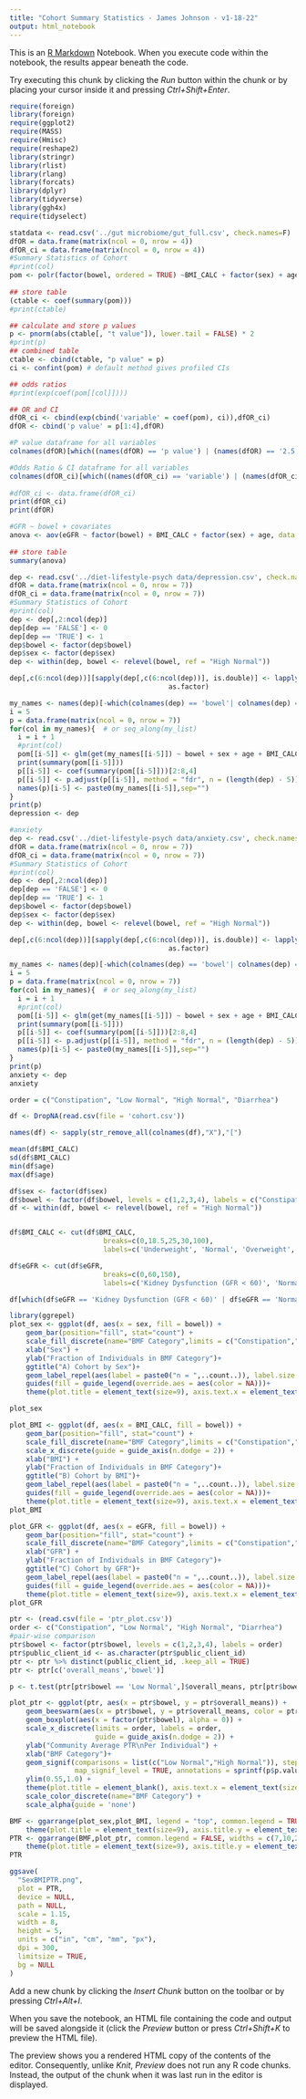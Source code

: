 ```yaml
---
title: "Cohort Summary Statistics - James Johnson - v1-18-22"
output: html_notebook
---
```


This is an [R Markdown](http://rmarkdown.rstudio.com) Notebook. When you execute code within the notebook, the results appear beneath the code. 

Try executing this chunk by clicking the *Run* button within the chunk or by placing your cursor inside it and pressing *Ctrl+Shift+Enter*. 


```r
require(foreign)
library(foreign)
require(ggplot2)
require(MASS)
require(Hmisc)
require(reshape2)
library(stringr)
library(rlist)
library(rlang)
library(forcats)
library(dplyr)
library(tidyverse)
library(ggh4x)
require(tidyselect)

statdata <- read.csv('../gut microbiome/gut_full.csv', check.names=F)
dfOR = data.frame(matrix(ncol = 0, nrow = 4))
dfOR_ci = data.frame(matrix(ncol = 0, nrow = 4))
#Summary Statistics of Cohort
#print(col)
pom <- polr(factor(bowel, ordered = TRUE) ~BMI_CALC + factor(sex) + age + eGFR, data=statdata, Hess=TRUE, control=list(maxit=300))
  
## store table
(ctable <- coef(summary(pom)))
#print(ctable)

## calculate and store p values
p <- pnorm(abs(ctable[, "t value"]), lower.tail = FALSE) * 2
#print(p)
## combined table
ctable <- cbind(ctable, "p value" = p)
ci <- confint(pom) # default method gives profiled CIs

## odds ratios
#print(exp(coef(pom[[col]])))

## OR and CI
dfOR_ci <- cbind(exp(cbind('variable' = coef(pom), ci)),dfOR_ci)
dfOR <- cbind('p value' = p[1:4],dfOR)

#P value dataframe for all variables
colnames(dfOR)[which((names(dfOR) == 'p value') | (names(dfOR) == '2.5 %') | (names(dfOR) == '97.5 %'))]   <- paste(c('p value','2.5 %', '97.5 %'),sep="-")

#Odds Ratio & CI dataframe for all variables
colnames(dfOR_ci)[which((names(dfOR_ci) == 'variable') | (names(dfOR_ci) == '2.5 %') | (names(dfOR_ci) == '97.5 %'))]   <- paste(c('variable','2.5 %', '97.5 %'),sep="-")
  
#dfOR_ci <- data.frame(dfOR_ci)
print(dfOR_ci)
print(dfOR)
```


```r
#GFR ~ bowel + covariates
anova <- aov(eGFR ~ factor(bowel) + BMI_CALC + factor(sex) + age, data = statdata)
  
## store table
summary(anova)
```


```r
dep <- read.csv('../diet-lifestyle-psych data/depression.csv', check.names=F)
dfOR = data.frame(matrix(ncol = 0, nrow = 7))
dfOR_ci = data.frame(matrix(ncol = 0, nrow = 7))
#Summary Statistics of Cohort
#print(col)
dep <- dep[,2:ncol(dep)]
dep[dep == 'FALSE'] <- 0
dep[dep == 'TRUE'] <- 1
dep$bowel <- factor(dep$bowel)
dep$sex <- factor(dep$sex)
dep <- within(dep, bowel <- relevel(bowel, ref = "High Normal"))

dep[,c(6:ncol(dep))][sapply(dep[,c(6:ncol(dep))], is.double)] <- lapply(dep[,c(6:ncol(dep))][sapply(dep[,c(6:ncol(dep))], is.double)], 
                                       as.factor)

my_names <- names(dep)[-which(colnames(dep) == 'bowel'| colnames(dep) == 'BMI_CALC' | colnames(dep) == 'sex' | colnames(dep) == 'age' | colnames(dep) == 'eGFR')]
i = 5
p = data.frame(matrix(ncol = 0, nrow = 7))
for(col in my_names){  # or seq_along(my_list)
  i = i + 1
  #print(col)
  pom[[i-5]] <- glm(get(my_names[[i-5]]) ~ bowel + sex + age + BMI_CALC + eGFR, data = dep, family="binomial")
  print(summary(pom[[i-5]]))
  p[[i-5]] <- coef(summary(pom[[i-5]]))[2:8,4]
  p[[i-5]] <- p.adjust(p[[i-5]], method = "fdr", n = (length(dep) - 5))
  names(p)[i-5] <- paste0(my_names[[i-5]],sep="")
}
print(p)
depression <- dep

#anxiety
dep <- read.csv('../diet-lifestyle-psych data/anxiety.csv', check.names=F)
dfOR = data.frame(matrix(ncol = 0, nrow = 7))
dfOR_ci = data.frame(matrix(ncol = 0, nrow = 7))
#Summary Statistics of Cohort
#print(col)
dep <- dep[,2:ncol(dep)]
dep[dep == 'FALSE'] <- 0
dep[dep == 'TRUE'] <- 1
dep$bowel <- factor(dep$bowel)
dep$sex <- factor(dep$sex)
dep <- within(dep, bowel <- relevel(bowel, ref = "High Normal"))

dep[,c(6:ncol(dep))][sapply(dep[,c(6:ncol(dep))], is.double)] <- lapply(dep[,c(6:ncol(dep))][sapply(dep[,c(6:ncol(dep))], is.double)], 
                                       as.factor)

my_names <- names(dep)[-which(colnames(dep) == 'bowel'| colnames(dep) == 'BMI_CALC' | colnames(dep) == 'sex' | colnames(dep) == 'age' | colnames(dep) == 'eGFR')]
i = 5
p = data.frame(matrix(ncol = 0, nrow = 7))
for(col in my_names){  # or seq_along(my_list)
  i = i + 1
  #print(col)
  pom[[i-5]] <- glm(get(my_names[[i-5]]) ~ bowel + sex + age + BMI_CALC + eGFR, data = dep, family="binomial")
  print(summary(pom[[i-5]]))
  p[[i-5]] <- coef(summary(pom[[i-5]]))[2:8,4]
  p[[i-5]] <- p.adjust(p[[i-5]], method = "fdr", n = (length(dep) - 5))
  names(p)[i-5] <- paste0(my_names[[i-5]],sep="")
}
print(p)
anxiety <- dep
anxiety
```



```r
order = c("Constipation", "Low Normal", "High Normal", "Diarrhea")

df <- DropNA(read.csv(file = 'cohort.csv'))

names(df) <- sapply(str_remove_all(colnames(df),"X"),"[")

mean(df$BMI_CALC)
sd(df$BMI_CALC)
min(df$age)
max(df$age)

df$sex <- factor(df$sex)
df$bowel <- factor(df$bowel, levels = c(1,2,3,4), labels = c("Constipation","Low Normal","High Normal","Diarrhea"))
df <- within(df, bowel <- relevel(bowel, ref = "High Normal"))


df$BMI_CALC <- cut(df$BMI_CALC,
                       breaks=c(0,18.5,25,30,100),
                       labels=c('Underweight', 'Normal', 'Overweight', 'Obese'))

df$eGFR <- cut(df$eGFR,
                       breaks=c(0,60,150),
                       labels=c('Kidney Dysfunction (GFR < 60)', 'Normal (GFR ≥ 60)'))

df[which(df$eGFR == 'Kidney Dysfunction (GFR < 60)' | df$eGFR == 'Normal (GFR ≥ 60)'),]

```



```r
library(ggrepel)
plot_sex <- ggplot(df, aes(x = sex, fill = bowel)) + 
    geom_bar(position="fill", stat="count") +
    scale_fill_discrete(name="BMF Category",limits = c("Constipation","Low Normal","High Normal","Diarrhea"), labels = c("Constipation","Low Normal","High Normal","Diarrhea")) +
    xlab("Sex") +
    ylab("Fraction of Individuals in BMF Category")+
    ggtitle("A) Cohort by Sex")+
    geom_label_repel(aes(label = paste0("n = ",..count..)), label.size = 0.65, size=1.75, stat = "count", position = "fill", direction = "y", segment.color = NA, point.size = NA, force =20, force_pull=20, ylim = c(0.1,0.9))+
    guides(fill = guide_legend(override.aes = aes(color = NA)))+
    theme(plot.title = element_text(size=9), axis.text.x = element_text(size=8), axis.title.y = element_text(size=9), axis.title.x = element_text(size = 9), axis.text.y = element_text(size = 5.5), legend.title = element_text(size = 9))

plot_sex

plot_BMI <- ggplot(df, aes(x = BMI_CALC, fill = bowel)) + 
    geom_bar(position="fill", stat="count") +
    scale_fill_discrete(name="BMF Category",limits = c("Constipation","Low Normal","High Normal","Diarrhea"), labels = c("Constipation","Low Normal","High Normal","Diarrhea")) +
    scale_x_discrete(guide = guide_axis(n.dodge = 2)) +
    xlab("BMI") +
    ylab("Fraction of Individuals in BMF Category")+
    ggtitle("B) Cohort by BMI")+
    geom_label_repel(aes(label = paste0("n = ",..count..)), label.size = 0.65, size=1.75, stat = "count", position = "fill", direction = "y", segment.color = NA,  point.size = NA, force =20, force_pull=20, ylim = c(0.1,0.9))+
    guides(fill = guide_legend(override.aes = aes(color = NA)))+
    theme(plot.title = element_text(size=9), axis.text.x = element_text(size=8), axis.title.y = element_blank(), axis.title.x = element_text(size = 9), axis.text.y = element_text(size = 5.5), legend.title = element_text(size = 9))
plot_BMI

plot_GFR <- ggplot(df, aes(x = eGFR, fill = bowel)) + 
    geom_bar(position="fill", stat="count") +
    scale_fill_discrete(name="BMF Category",limits = c("Constipation","Low Normal","High Normal","Diarrhea"), labels = c("Constipation","Low Normal","High Normal","Diarrhea")) +
    xlab("GFR") +
    ylab("Fraction of Individuals in BMF Category")+
    ggtitle("C) Cohort by GFR")+
    geom_label_repel(aes(label = paste0("n = ",..count..)), label.size = 0.65, size=1.75, stat = "count", position = "fill", direction = "y",  segment.color = NA, point.size = NA, force =20, force_pull=20, ylim = c(0.1,0.9))+
    guides(fill = guide_legend(override.aes = aes(color = NA)))+
    theme(plot.title = element_text(size=9), axis.text.x = element_text(size=8), axis.title.y = element_blank(), axis.title.x = element_text(size = 9), axis.text.y = element_text(size = 5.5), legend.title = element_text(size = 9))
plot_GFR

ptr <- (read.csv(file = 'ptr_plot.csv'))
order <- c("Constipation", "Low Normal", "High Normal", "Diarrhea")
#pair-wise comparison
ptr$bowel <- factor(ptr$bowel, levels = c(1,2,3,4), labels = order)
ptr$public_client_id <- as.character(ptr$public_client_id)
ptr <- ptr %>% distinct(public_client_id, .keep_all = TRUE)
ptr <- ptr[c('overall_means','bowel')]

p <- t.test(ptr[ptr$bowel == 'Low Normal',]$overall_means, ptr[ptr$bowel == 'High Normal',]$overall_means, data = ptr)

plot_ptr <- ggplot(ptr, aes(x = ptr$bowel, y = ptr$overall_means)) + 
    geom_beeswarm(aes(x = ptr$bowel, y = ptr$overall_means, color = ptr$bowel),size=3.5,cex=5) +
    geom_boxplot(aes(x = factor(ptr$bowel), alpha = 0)) +
    scale_x_discrete(limits = order, labels = order,
                     guide = guide_axis(n.dodge = 2)) +
    ylab("Community Average PTR\nPer Individual") +
    xlab("BMF Category")+
    geom_signif(comparisons = list(c("Low Normal","High Normal")), step_increase = 0.5, textsize = 4,
                map_signif_level = TRUE, annotations = sprintf(p$p.value, fmt = '%#.3f'))  +
    ylim(0.55,1.0) +
    theme(plot.title = element_blank(), axis.text.x = element_text(size=8), axis.title.y = element_text(size = 9), axis.title.x = element_text(size = 9), axis.text.y = element_text(size = 5.5), legend.position = 'none')+
    scale_color_discrete(name="BMF Category") +
    scale_alpha(guide = 'none')

BMF <- ggarrange(plot_sex,plot_BMI, legend = "top", common.legend = TRUE, widths = c(7,10,20), heights = c(20,20,20), nrow = 1, ncol = 2)+
    theme(plot.title = element_text(size=9), axis.title.y = element_text(size = 6), axis.title.x = element_text(size = 9), axis.text.y = element_text(size = 5.5), legend.title = element_text(size = 9))
PTR <- ggarrange(BMF,plot_ptr, common.legend = FALSE, widths = c(7,10,20), heights = c(20,20,20), nrow = 2, ncol = 1)+
    theme(plot.title = element_text(size=9), axis.title.y = element_text(size = 6), axis.title.x = element_text(size = 9), axis.text.y = element_text(size = 5.5), legend.title = element_text(size = 9))
PTR
```


```r
ggsave(
  "SexBMIPTR.png",
  plot = PTR,
  device = NULL,
  path = NULL,
  scale = 1.15,
  width = 8,
  height = 5,
  units = c("in", "cm", "mm", "px"),
  dpi = 300,
  limitsize = TRUE,
  bg = NULL
)

```



Add a new chunk by clicking the *Insert Chunk* button on the toolbar or by pressing *Ctrl+Alt+I*.

When you save the notebook, an HTML file containing the code and output will be saved alongside it (click the *Preview* button or press *Ctrl+Shift+K* to preview the HTML file).

The preview shows you a rendered HTML copy of the contents of the editor. Consequently, unlike *Knit*, *Preview* does not run any R code chunks. Instead, the output of the chunk when it was last run in the editor is displayed.

